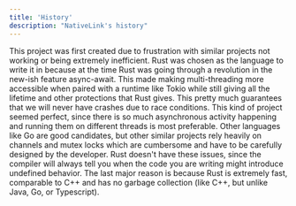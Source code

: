 ```yaml
---
title: 'History'
description: "NativeLink's history"
---
```


This project was first created due to frustration with similar projects not
working or being extremely inefficient. Rust was chosen as the language to
write it in because at the time Rust was going through a revolution in the
new-ish feature async-await. This made making multi-threading more accessible
when paired with a runtime like Tokio while still giving all the lifetime and
other protections that Rust gives. This pretty much guarantees that we will
never have crashes due to race conditions. This kind of project seemed perfect,
since there is so much asynchronous activity happening and running them on
different threads is most preferable. Other languages like Go are good
candidates, but other similar projects rely heavily on channels and mutex locks
which are cumbersome and have to be carefully designed by the developer. Rust
doesn't have these issues, since the compiler will always tell you when the code
you are writing might introduce undefined behavior. The last major reason is
because Rust is extremely fast, comparable to C++ and has no garbage collection
(like C++, but unlike Java, Go, or Typescript).
